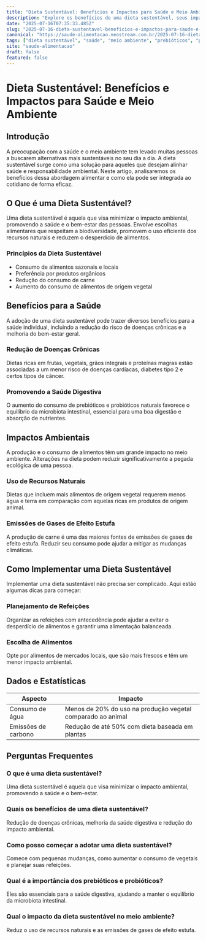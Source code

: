 ```yaml
---
title: "Dieta Sustentável: Benefícios e Impactos para Saúde e Meio Ambiente"
description: "Explore os benefícios de uma dieta sustentável, seus impactos positivos na saúde e meio ambiente, e como integrá-la ao dia a dia de forma prática."
date: "2025-07-16T07:35:33.485Z"
slug: "2025-07-16-dieta-sustentavel-beneficios-e-impactos-para-saude-e-meio-ambiente"
canonical: "https://saude-alimentacao.neostream.com.br/2025-07-16-dieta-sustentavel-beneficios-e-impactos-para-saude-e-meio-ambiente"
tags: ["dieta sustentável", "saúde", "meio ambiente", "prebióticos", "probióticos"]
site: "saude-alimentacao"
draft: false
featured: false
---
```


# Dieta Sustentável: Benefícios e Impactos para Saúde e Meio Ambiente

## Introdução
A preocupação com a saúde e o meio ambiente tem levado muitas pessoas a buscarem alternativas mais sustentáveis no seu dia a dia. A dieta sustentável surge como uma solução para aqueles que desejam alinhar saúde e responsabilidade ambiental. Neste artigo, analisaremos os benefícios dessa abordagem alimentar e como ela pode ser integrada ao cotidiano de forma eficaz.

## O Que é uma Dieta Sustentável?
Uma dieta sustentável é aquela que visa minimizar o impacto ambiental, promovendo a saúde e o bem-estar das pessoas. Envolve escolhas alimentares que respeitam a biodiversidade, promovem o uso eficiente dos recursos naturais e reduzem o desperdício de alimentos.

### Princípios da Dieta Sustentável
- Consumo de alimentos sazonais e locais
- Preferência por produtos orgânicos
- Redução do consumo de carne
- Aumento do consumo de alimentos de origem vegetal

## Benefícios para a Saúde
A adoção de uma dieta sustentável pode trazer diversos benefícios para a saúde individual, incluindo a redução do risco de doenças crônicas e a melhoria do bem-estar geral.

### Redução de Doenças Crônicas
Dietas ricas em frutas, vegetais, grãos integrais e proteínas magras estão associadas a um menor risco de doenças cardíacas, diabetes tipo 2 e certos tipos de câncer.

### Promovendo a Saúde Digestiva
O aumento do consumo de prebióticos e probióticos naturais favorece o equilíbrio da microbiota intestinal, essencial para uma boa digestão e absorção de nutrientes.

## Impactos Ambientais
A produção e o consumo de alimentos têm um grande impacto no meio ambiente. Alterações na dieta podem reduzir significativamente a pegada ecológica de uma pessoa.

### Uso de Recursos Naturais
Dietas que incluem mais alimentos de origem vegetal requerem menos água e terra em comparação com aquelas ricas em produtos de origem animal.

### Emissões de Gases de Efeito Estufa
A produção de carne é uma das maiores fontes de emissões de gases de efeito estufa. Reduzir seu consumo pode ajudar a mitigar as mudanças climáticas.

## Como Implementar uma Dieta Sustentável
Implementar uma dieta sustentável não precisa ser complicado. Aqui estão algumas dicas para começar:

### Planejamento de Refeições
Organizar as refeições com antecedência pode ajudar a evitar o desperdício de alimentos e garantir uma alimentação balanceada.

### Escolha de Alimentos
Opte por alimentos de mercados locais, que são mais frescos e têm um menor impacto ambiental.

## Dados e Estatísticas
| Aspecto | Impacto |
|---------|---------|
| Consumo de água | Menos de 20% do uso na produção vegetal comparado ao animal |
| Emissões de carbono | Redução de até 50% com dieta baseada em plantas |

## Perguntas Frequentes

### O que é uma dieta sustentável?
Uma dieta sustentável é aquela que visa minimizar o impacto ambiental, promovendo a saúde e o bem-estar.

### Quais os benefícios de uma dieta sustentável?
Redução de doenças crônicas, melhoria da saúde digestiva e redução do impacto ambiental.

### Como posso começar a adotar uma dieta sustentável?
Comece com pequenas mudanças, como aumentar o consumo de vegetais e planejar suas refeições.

### Qual é a importância dos prebióticos e probióticos?
Eles são essenciais para a saúde digestiva, ajudando a manter o equilíbrio da microbiota intestinal.

### Qual o impacto da dieta sustentável no meio ambiente?
Reduz o uso de recursos naturais e as emissões de gases de efeito estufa.